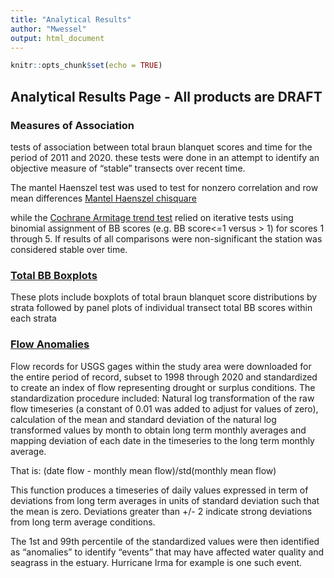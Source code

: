 ```yaml
---
title: "Analytical Results"
author: "Mwessel"
output: html_document
---
```


```r
knitr::opts_chunk$set(echo = TRUE)
```

## Analytical Results Page - All products are DRAFT


### Measures of Association
tests of association between total braun blanquet scores and time for the period of 2011 and 2020.
these tests were done in an attempt to identify an objective measure of "stable" transects over recent time.

The mantel Haenszel test was used to test for nonzero correlation and row mean differences
[Mantel Haenszel chisquare](https://mikewessel.github.io/AP/docs/Chisq.pdf){target="_blank"} 

while the [Cochrane Armitage trend test](https://mikewessel.github.io/AP/docs/Cochrane.pdf){target="_blank"} 
relied on iterative tests using binomial assignment of BB scores (e.g. BB score<=1 versus > 1) for scores 1 through 5. If results of all comparisons were non-significant the station was considered stable over time. 

### [Total BB Boxplots](https://mikewessel.github.io/AP/docs/totalBB.pdf){target="_blank"}
These plots include boxplots of total braun blanquet score distributions by strata followed by panel plots of 
individual transect total BB scores within each strata

### [Flow Anomalies](https://mikewessel.github.io/AP/docs/flow_anomolies.pdf){target="_blank"}
Flow records for USGS gages within the study area were downloaded for the entire period of record, subset to 1998 through 2020
and standardized to create an index of flow representing drought or surplus conditions. The standardization procedure included:
Natural log transformation of the raw flow timeseries (a constant of 0.01 was added to adjust for values of zero),
calculation of the mean and standard deviation of the natural log transformed values by month to obtain long term monthly averages   and mapping deviation of each date in the timeseries to the long term monthly average. 

That is:
    (date flow - monthly mean flow)/std(monthly mean flow)
    
This function produces a timeseries of daily values expressed in term of deviations from long term averages in units of standard deviation such that the mean is zero. Deviations greater than +/- 2 indicate strong deviations from long term average conditions.

The 1st and 99th percentile of the standardized values were then identified as "anomalies" to identify "events" that may have affected water quality and seagrass in the estuary. Hurricane Irma for example is one such event. 










